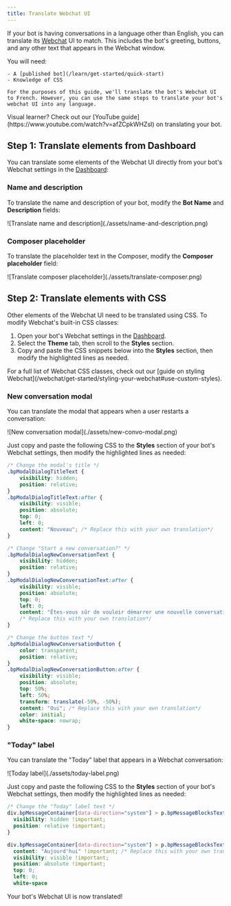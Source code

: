 ```yaml
---
title: Translate Webchat UI
---
```



If your bot is having conversations in a language other than English, you can translate its [Webchat](/webchat/) UI to match. This includes the bot's greeting, buttons, and any other text that appears in the Webchat window.

<Info className="baba">
    You will need:

    - A [published bot](/learn/get-started/quick-start)
    - Knowledge of CSS
    
    For the purposes of this guide, we'll translate the bot's Webchat UI to French. However, you can use the same steps to translate your bot's webchat UI into any language.
</Info>

<Tip>
    Visual learner? Check out our [YouTube guide](https://www.youtube.com/watch?v=afZCpkWHZsI) on translating your bot.
</Tip>

## Step 1: Translate elements from Dashboard

You can translate some elements of the Webchat UI directly from your bot's Webchat settings in the [Dashboard](/learn/get-started/dashboard):

### Name and description

To translate the name and description of your bot, modify the **Bot Name** and **Description** fields:

<Frame>
![Translate name and description](./assets/name-and-description.png)
</Frame>

### Composer placeholder

To translate the placeholder text in the Composer, modify the **Composer placeholder** field:

<Frame>
![Translate composer placeholder](./assets/translate-composer.png)
</Frame>

## Step 2: Translate elements with CSS

Other elements of the Webchat UI need to be translated using CSS. To modify Webchat's built-in CSS classes:

1. Open your bot's Webchat settings in the [Dashboard](/learn/get-started/dashboard).
2. Select the **Theme** tab, then scroll to the **Styles** section.
3. Copy and paste the CSS snippets below into the **Styles** section, then modify the highlighted lines as needed.

<Tip>
    For a full list of Webchat CSS classes, check out our [guide on styling Webchat](/webchat/get-started/styling-your-webchat#use-custom-styles).
</Tip>


### New conversation modal

You can translate the modal that appears when a user restarts a conversation:

<Frame>
![New conversation modal](./assets/new-convo-modal.png)    
</Frame>

Just copy and paste the following CSS to the **Styles** section of your bot's Webchat settings, then modify the highlighted lines as needed:

```css [expandable] {11, 24-25, 39}
/* Change the modal's title */
.bpModalDialogTitleText {
    visibility: hidden;
    position: relative;
}
.bpModalDialogTitleText:after {
    visibility: visible;
    position: absolute;
    top: 0;
    left: 0;
    content: "Nouveau"; /* Replace this with your own translation*/
}

/* Change "Start a new conversation?" */
.bpModalDialogNewConversationText {
    visibility: hidden;
    position: relative;
}
.bpModalDialogNewConversationText:after {
    visibility: visible;
    position: absolute;
    top: 0;
    left: 0;
    content: "Êtes-vous sûr de vouloir démarrer une nouvelle conversation?";
    /* Replace this with your own translation*/
}

/* Change the button text */
.bpModalDialogNewConversationButton {
    color: transparent;
    position: relative;
}
.bpModalDialogNewConversationButton:after {
    visibility: visible;
    position: absolute;
    top: 50%;
    left: 50%;
    transform: translate(-50%, -50%);
    content: "Oui"; /* Replace this with your own translation*/
    color: initial;
    white-space: nowrap;
}
```

### "Today" label

You can translate the "Today" label that appears in a Webchat conversation:

<Frame>
![Today label](./assets/today-label.png)
</Frame>

Just copy and paste the following CSS to the **Styles** section of your bot's Webchat settings, then modify the highlighted lines as needed:

```css [expandable] {8}
/* Change the "Today" label text */
div.bpMessageContainer[data-direction="system"] > p.bpMessageBlocksTextText {
  visibility: hidden !important;
  position: relative !important;
}

div.bpMessageContainer[data-direction="system"] > p.bpMessageBlocksTextText::before {
  content: "Aujourd'hui" !important; /* Replace this with your own translation*/
  visibility: visible !important;
  position: absolute !important;
  top: 0;
  left: 0;
  white-space
```

<Check>
    Your bot's Webchat UI is now translated!
</Check>
